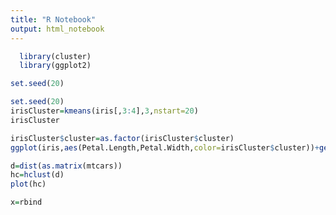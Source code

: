 ---
title: "R Notebook"
output: html_notebook
---

```{r}
  library(cluster)
  library(ggplot2)
```

```{r}
set.seed(20)
```

```{r}
set.seed(20)
irisCluster=kmeans(iris[,3:4],3,nstart=20)
irisCluster
```

```{r}
irisCluster$cluster=as.factor(irisCluster$cluster)
ggplot(iris,aes(Petal.Length,Petal.Width,color=irisCluster$cluster))+geom_point()
```

```{r}
d=dist(as.matrix(mtcars))
hc=hclust(d)
plot(hc)
```

```{r}
x=rbind
```
